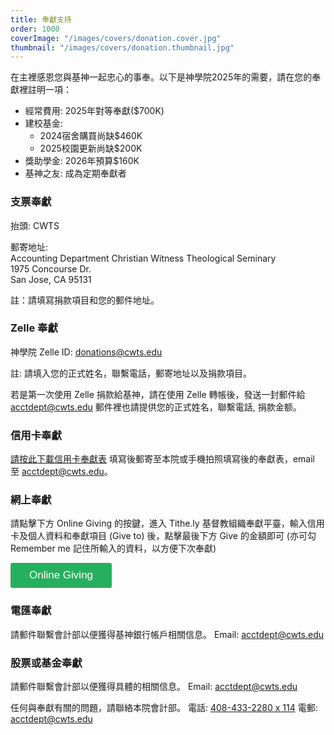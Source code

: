 ```yaml
---
title: 奉獻支持
order: 1000
coverImage: "/images/covers/donation.cover.jpg"
thumbnail: "/images/covers/donation.thumbnail.jpg"
---
```




<div class="w-full md:w-3/5 lg:w-2/5 m-4 max-lg:mx-auto lg:float-right">
  <Youtube id="Uv8O8qoFr6w" title={Site.coverVideoTitle("zh")} />
</div>

在主裡感恩您與基神一起忠心的事奉。以下是神學院2025年的需要，請在您的奉獻裡註明一項：

- 經常費用: 2025年對等奉獻($700K)
- 建校基金:
  - 2024宿舍購買尚缺$460K 
  - 2025校園更新尚缺$200K
- 獎助學金: 2026年預算$160K
- 基神之友: 成為定期奉獻者

<div class="bg-white p-4 mt-6 mb-6 font-semibold">
<h3 class="mt-0 border-b border-maxpurple">支票奉獻</h3>

抬頭: CWTS

郵寄地址:\
Accounting Department Christian Witness Theological Seminary\
1975 Concourse Dr.\
San Jose, CA 95131

註：請填寫捐款項目和您的郵件地址。

</div>

<div class="bg-white p-4 mt-6 mb-6 font-semibold">
<h3 class="mt-0 border-b border-maxpurple">Zelle 奉獻</h3>

神學院 Zelle ID: donations@cwts.edu

註: 請填入您的正式姓名，聯繫電話，郵寄地址以及捐款項目。

若是第一次使用 Zelle 捐款給基神，請在使用 Zelle 轉帳後，發送一封郵件給 acctdept@cwts.edu 郵件裡也請提供您的正式姓名，聯繫電話, 捐款金额。

</div>

<div class="bg-white p-4 mt-6 mb-6 font-semibold">
<h3 class="mt-0 border-b border-maxpurple">信用卡奉獻</h3>

[請按此下載信用卡奉獻表](/docs/CreditCardDonationForm2.pdf) 填寫後郵寄至本院或手機拍照填寫後的奉獻表，email 至 acctdept@cwts.edu。

</div>

<div class="bg-white p-4 mt-6 mb-6 font-semibold">
<h3 class="mt-0 border-b border-maxpurple">網上奉獻</h3>

請點擊下方 Online Giving 的按鍵，進入 Tithe.ly 基督教組織奉獻平臺，輸入信用卡及個人資料和奉獻項目 (Give to) 後，點擊最後下方 Give 的金額即可 (亦可勾 Remember me 記住所輸入的資料，以方便下次奉獻)

<p>
  <button
    class="tithely-give-btn"
    style="background-color: #26af5f; border: none; color: #fff; padding: 10px 30px; font-size: 17px; cursor: pointer; background-image: none; border-radius: 3px; text-shadow: none; font-weight: normal;"
    data-church-id="217731"
  >
    Online Giving
  </button>
  <script src="https://tithe.ly/widget/v3/give.js?3"></script>
  <script>var tw = create_tithely_widget();</script>
</p>

</div>

<div class="bg-white p-4 mt-6 mb-6 font-semibold">
<h3 class="mt-0 border-b border-maxpurple">電匯奉獻</h3>

請郵件聯繫會計部以便獲得基神銀行帳戶相關信息。 Email: acctdept@cwts.edu

</div>

<div class="bg-white p-4 mt-6 mb-6 font-semibold">
<h3 class="mt-0 border-b border-maxpurple">股票或基金奉獻</h3>

請郵件聯繫會計部以便獲得具體的相關信息。 Email: acctdept@cwts.edu

</div>

任何與奉獻有關的問題，請聯絡本院會計部。 電話: [408-433-2280 x 114](tel:+1-408-433-2280,114) 電郵: acctdept@cwts.edu
